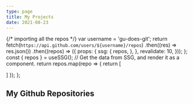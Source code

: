 ```yaml
---
type: page
title: My Projects
date: 2021-08-23
---
```


{/* importing all the repos */}
var username = 'gu-does-git';
return fetch(`https://api.github.com/users/${username}/repos`)
.then((res) => res.json())
.then((repos) => ({
props: {
ssg: {
repos,
},
},
revalidate: 10,
}));
};
const { repos } = useSSG();
// Get the data from SSG, and render it as a component.
return repos.map(repo => {
return [

<div key={repo.node_id} style={{ marginBottom: "1em" }}>
  <Card key={repo.id} repo={repo} />
</div>
] }); };

## My Github Repositories

<Stars />
